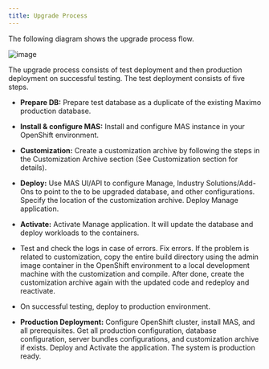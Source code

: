 ```yaml
---
title: Upgrade Process
---           
```


The following diagram shows the upgrade process flow.

![image](images/upgradeprocess.png)

<p> </p>

The upgrade process consists of test deployment and then production deployment on successful testing. The test deployment consists of five steps.
- **Prepare DB:**  Prepare test database as a duplicate of the existing Maximo production database.
- **Install & configure MAS:** Install and configure MAS instance in your OpenShift environment.
- **Customization:**  Create a customization archive by following the steps in the Customization Archive section (See Customization section for details).
- **Deploy:** Use MAS UI/API to configure Manage, Industry Solutions/Add-Ons to point to the to be upgraded database, and other configurations. Specify the location of the customization archive. Deploy Manage application.
- **Activate:** Activate Manage application. It will update the database and deploy workloads to the containers.

- Test and check the logs in case of errors. Fix errors. If the problem is related to customization, copy the entire build directory using the admin image container in the OpenShift environment to a local development machine with the customization and compile. After done, create the customization archive again with the updated code and redeploy and reactivate.

- On successful testing, deploy to production environment.

- **Production Deployment:** Configure OpenShift cluster, install MAS, and all prerequisites. Get all production configuration, database configuration, server bundles configurations, and customization archive if exists. Deploy and Activate the application. The system is production ready.



